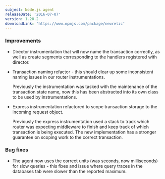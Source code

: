 ```yaml
---
subject: Node.js agent
releaseDate: '2016-07-07'
version: 1.28.2
downloadLink: 'https://www.npmjs.com/package/newrelic'
---
```


### Improvements

* Director instrumentation that will now name the transaction correctly, as well as create segments corresponding to the handlers registered with director.
* Transaction naming refactor - this should clear up some inconsistent naming issues in our router instrumentations.

  Previously the instrumentation was tasked with the maintenance of the transaction state name, now this has been abstracted into its own class to be used by instrumentations.
* Express instrumentation refactored to scope transaction storage to the incoming request object.

  Previously the express instrumentation used a stack to track which router was expecting middleware to finish and keep track of which transaction is being executed. The new implementation has a stronger guarantee on scoping work to the correct transaction.

### Bug fixes

* The agent now uses the correct units (was seconds, now milliseconds) for slow queries - this fixes and issue where query traces in the databases tab were slower than the reported maximum.
